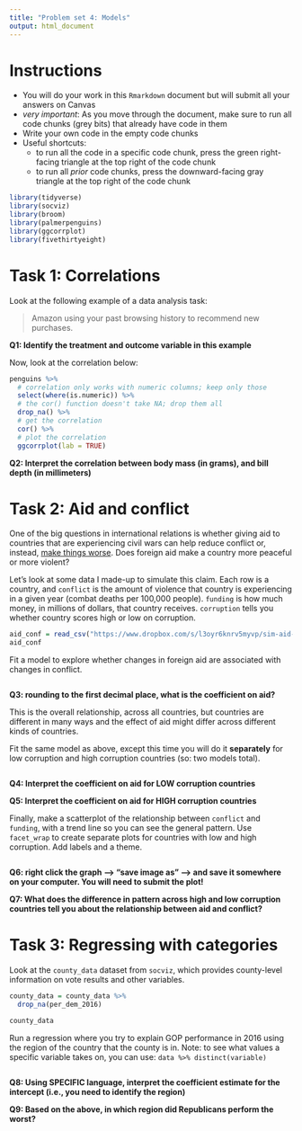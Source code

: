 ```yaml
---
title: "Problem set 4: Models"
output: html_document
---
```



# Instructions


- You will do your work in this `Rmarkdown` document but will submit all your answers on Canvas
- *very important*: As you move through the document, make sure to run all code chunks (grey bits) that already have code in them
- Write your own code in the empty code chunks
- Useful shortcuts: 
    - to run all the code in a specific code chunk, press the green right-facing triangle at the top right of the code chunk
    - to run all *prior* code chunks, press the downward-facing gray triangle at the top right of the code chunk



```r
library(tidyverse)
library(socviz)
library(broom)
library(palmerpenguins)
library(ggcorrplot)
library(fivethirtyeight)
```



# Task 1: Correlations


Look at the following example of a data analysis task: 


> Amazon using your past browsing history to recommend new purchases. 


**Q1: Identify the treatment and outcome variable in this example**




Now, look at the correlation below: 


```r
penguins %>% 
  # correlation only works with numeric columns; keep only those
  select(where(is.numeric)) %>% 
  # the cor() function doesn't take NA; drop them all
  drop_na() %>% 
  # get the correlation
  cor() %>% 
  # plot the correlation
  ggcorrplot(lab = TRUE)
```

**Q2: Interpret the correlation between body mass (in grams), and bill depth (in millimeters)**




# Task 2: Aid and conflict



One of the big questions in international relations is whether giving aid to countries that are experiencing civil wars can help reduce conflict or, instead, [make things worse](https://www.independent.co.uk/voices/syria-sick-children-cancer-humanitarian-aid-bashar-al-assad-putin-war-worse-a8132056.html). Does foreign aid make a country more peaceful or more violent?



Let's look at some data I made-up to simulate this claim. Each row is a country, and `conflict` is the amount of violence that country is experiencing in a given year (combat deaths per 100,000 people). `funding` is how much money, in millions of dollars, that country receives. `corruption` tells you whether country scores high or low on corruption. 


```r
aid_conf = read_csv("https://www.dropbox.com/s/l3oyr6knrv5myvp/sim-aid-conflict.csv?dl=1")
aid_conf
```


Fit a model to explore whether changes in foreign aid are associated with changes in conflict. 

```r

```

**Q3: rounding to the first decimal place, what is the coefficient on aid?** 


This is the overall relationship, across all countries, but countries are different in many ways and the effect of aid might differ across different kinds of countries. 


Fit the same model as above, except this time you will do it **separately** for low corruption and high corruption countries (so: two models total). 

```r

```

**Q4: Interpret the coefficient on aid for LOW corruption countries**




**Q5: Interpret the coefficient on aid for HIGH corruption countries**




Finally, make a scatterplot of the relationship between `conflict` and `funding`, with a trend line so you can see the general pattern. Use `facet_wrap` to create separate plots for countries with low and high corruption. Add labels and a theme. 

```r

```


**Q6: right click the graph --> "save image as" --> and save it somewhere on your computer. You will need to submit the plot!**



**Q7: What does the difference in pattern across high and low corruption countries tell you about the relationship between aid and conflict?**





# Task 3: Regressing with categories


Look at the `county_data` dataset from `socviz`, which provides county-level information on vote results and other variables. 


```r
county_data = county_data %>% 
  drop_na(per_dem_2016)

county_data
```


Run a regression where you try to explain GOP performance in 2016 using the region of the country that the county is in. Note: to see what values a specific variable takes on, you can use: `data %>% distinct(variable)`

```r

```

**Q8: Using SPECIFIC language, interpret the coefficient estimate for the intercept (i.e., you need to identify the region)**



**Q9: Based on the above, in which region did Republicans perform the worst?**
